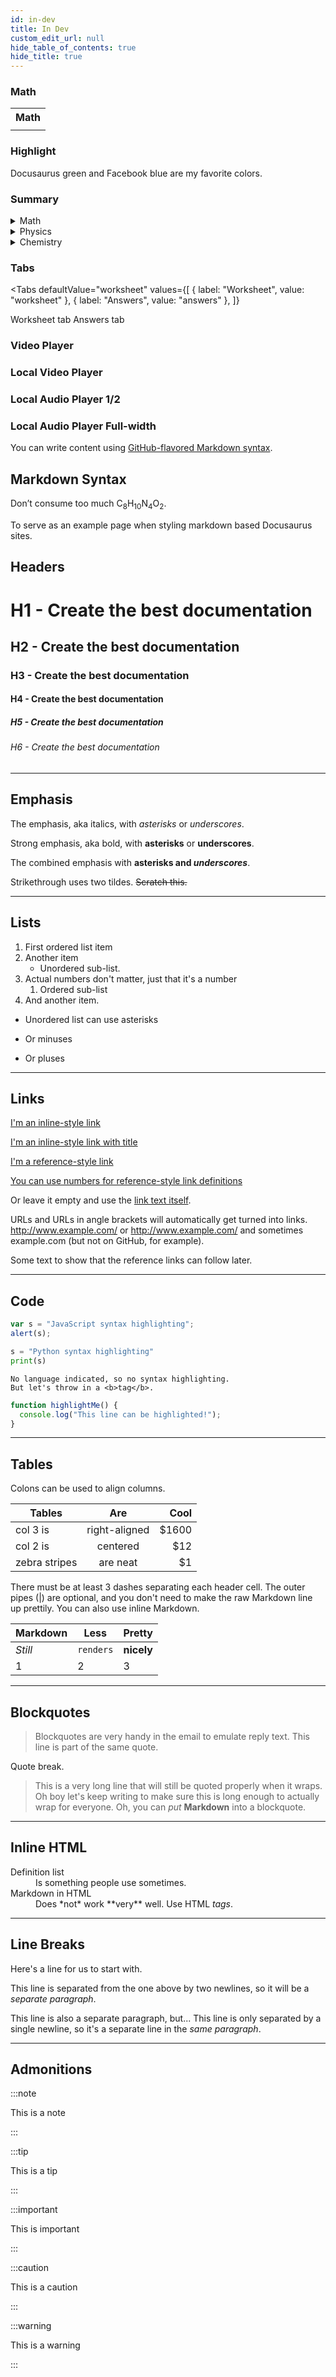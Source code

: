 ```yaml
---
id: in-dev
title: In Dev
custom_edit_url: null
hide_table_of_contents: true
hide_title: true
---
```



### Math

<table>
  <tr>
    <th>Math</th>
  </tr>
  <tr>
    <td>
      <Math code="\frac{1}{\Gamma(s)}\int_{0}^{\infty}\frac{u^{s-1}}{e^{u}-1}\mathrm{d}u" />
    </td>
  </tr>
</table>

### Highlight

<Highlight color="#25c2a0">Docusaurus green </Highlight> and
<Highlight color="#1877F2">Facebook blue</Highlight> are my favorite colors.

### Summary

<details>
  <summary>Math</summary>
  <p>2+2</p>
</details>
<details>
  <summary>Physics</summary>
  <p>F = mg</p>
</details>
<details>
  <summary>Chemistry</summary>
  <p>Water</p>
</details>

### Tabs

<Tabs
  defaultValue="worksheet"
  values={[
    { label: "Worksheet", value: "worksheet" },
    { label: "Answers", value: "answers" },
  ]}
>
  <TabItem value="worksheet">Worksheet tab</TabItem>
  <TabItem value="answers">Answers tab</TabItem>
</Tabs>

### Video Player

<ReactPlayer
  url="https://youtu.be/IvUU8joBb1Q?t=30"
  width="853px"
  height="480px"
  controls={true}
/>

### Local Video Player

<ReactPlayer
  url="/video/Rabbit.mp4"
  width="853px"
  height="480px"
  controls={true}
/>

### Local Audio Player 1/2

<ReactPlayer
  url="/audio/On a Cloud.mp3"
  width="50%"
  height="40px"
  controls={true}
/>

### Local Audio Player Full-width

<ReactPlayer
  url="/audio/On a Cloud.mp3"
  width="100%"
  height="40px"
  controls={true}
/>

You can write content using [GitHub-flavored Markdown syntax](https://github.github.com/gfm/).

## Markdown Syntax

Don’t consume too much C<sub>8</sub>H<sub>10</sub>N<sub>4</sub>O<sub>2</sub>.

To serve as an example page when styling markdown based Docusaurus sites.

## Headers

# H1 - Create the best documentation

## H2 - Create the best documentation

### H3 - Create the best documentation

#### H4 - Create the best documentation

##### H5 - Create the best documentation

###### H6 - Create the best documentation

---

## Emphasis

The emphasis, aka italics, with _asterisks_ or _underscores_.

Strong emphasis, aka bold, with **asterisks** or **underscores**.

The combined emphasis with **asterisks and _underscores_**.

Strikethrough uses two tildes. ~~Scratch this.~~

---

## Lists

1. First ordered list item
1. Another item
   - Unordered sub-list.
1. Actual numbers don't matter, just that it's a number
   1. Ordered sub-list
1. And another item.

- Unordered list can use asterisks

* Or minuses

- Or pluses

---

## Links

[I'm an inline-style link](https://www.google.com/)

[I'm an inline-style link with title](https://www.google.com/ "Google's Homepage")

[I'm a reference-style link][arbitrary case-insensitive reference text]

[You can use numbers for reference-style link definitions][1]

Or leave it empty and use the [link text itself].

URLs and URLs in angle brackets will automatically get turned into links. http://www.example.com/ or <http://www.example.com/> and sometimes example.com (but not on GitHub, for example).

Some text to show that the reference links can follow later.

[arbitrary case-insensitive reference text]: https://www.mozilla.org/
[1]: http://slashdot.org/
[link text itself]: http://www.reddit.com/

---

## Code

```javascript
var s = "JavaScript syntax highlighting";
alert(s);
```

```python
s = "Python syntax highlighting"
print(s)
```

```
No language indicated, so no syntax highlighting.
But let's throw in a <b>tag</b>.
```

```js {2}
function highlightMe() {
  console.log("This line can be highlighted!");
}
```

---

## Tables

Colons can be used to align columns.

| Tables        |      Are      |   Cool |
| ------------- | :-----------: | -----: |
| col 3 is      | right-aligned | \$1600 |
| col 2 is      |   centered    |   \$12 |
| zebra stripes |   are neat    |    \$1 |

There must be at least 3 dashes separating each header cell. The outer pipes (|) are optional, and you don't need to make the raw Markdown line up prettily. You can also use inline Markdown.

| Markdown | Less      | Pretty     |
| -------- | --------- | ---------- |
| _Still_  | `renders` | **nicely** |
| 1        | 2         | 3          |

---

## Blockquotes

> Blockquotes are very handy in the email to emulate reply text. This line is part of the same quote.

Quote break.

> This is a very long line that will still be quoted properly when it wraps. Oh boy let's keep writing to make sure this is long enough to actually wrap for everyone. Oh, you can _put_ **Markdown** into a blockquote.

---

## Inline HTML

<dl>
  <dt>Definition list</dt>
  <dd>Is something people use sometimes.</dd>

  <dt>Markdown in HTML</dt>
  <dd>Does *not* work **very** well. Use HTML <em>tags</em>.</dd>
</dl>

---

## Line Breaks

Here's a line for us to start with.

This line is separated from the one above by two newlines, so it will be a _separate paragraph_.

This line is also a separate paragraph, but... This line is only separated by a single newline, so it's a separate line in the _same paragraph_.

---

## Admonitions

:::note

This is a note

:::

:::tip

This is a tip

:::

:::important

This is important

:::

:::caution

This is a caution

:::

:::warning

This is a warning

:::
